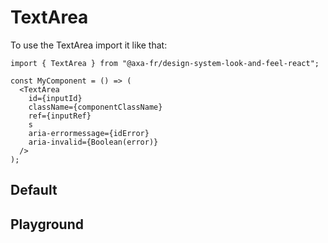 
<Meta of={TextAreaStories} name="TextArea" />

# TextArea

To use the TextArea import it like that:

```tsx
import { TextArea } from "@axa-fr/design-system-look-and-feel-react";

const MyComponent = () => (
  <TextArea
    id={inputId}
    className={componentClassName}
    ref={inputRef}
    s
    aria-errormessage={idError}
    aria-invalid={Boolean(error)}
  />
);
```

## Default

<Canvas of={TextAreaStories.TextAreaStory} />

## Playground

<Controls of={TextAreaStories.TextAreaStory} />
